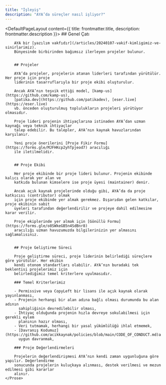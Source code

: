 ```yaml
---
title: "İşleyiş"
description: "AYA’da süreçler nasıl işliyor?"
---
```


<DefaultPageLayout content={{ title: frontmatter.title, description: frontmatter.description }}>
    <Prose>
        ## Genel Çatı

        AYA bir [yazılım vakfıdır](/articles/20240107-vakif-kimligimiz-ve-sinirlarimiz).
        Bünyesinde birbirinden bağımsız ilerleyen projeler bulunur.


        ## Projeler

        AYA’da projeler, projelerin atanan liderleri tarafından yürütülür. Her proje için proje
        liderinin tasarruflarıyla bir proje ekibi oluşturulur.

        Ancak AYA’nın teşvik ettiği model, [kamp-us](https://github.com/kamp-us),
        [patika.dev](https://github.com/patikadev), [eser.live](https://eser.live)
        vb. önceden oluşturulmuş toplulukların projeleri yürütüyor olmasıdır.

        Proje lideri projenin ihtiyaçlarına istinaden AYA’dan uzman kaynağı veya teknik ihtiyaçlar
        talep edebilir. Bu talepler, AYA’nın kaynak havuzlarından karşılanır.

        Yeni proje önerilerini [Proje Fikir Formu](https://forms.gle/MJFHKcp2yhTpjeod7) aracılığı
        ile iletilmelidir.


        ## Proje Ekibi

        Her proje ekibinde bir proje lideri bulunur. Projenin ekibinde kalıcı olarak yer alan ve
        katkıda bulunan kimselere ise proje üyesi (maintainer) denir.

        Ancak açık kaynak projelerinde olduğu gibi, AYA’da da proje katkıcısı (contributor) olmak
        için proje ekibinde yer almak gerekmez. Dışarıdan gelen katkılar, proje ekibinin sabit
        üyeleri tarafından değerlendirilir ve projeye dahil edilmesine karar verilir.

        Proje ekiplerinde yer almak için [Gönüllü Formu](https://forms.gle/o8SWkeGB5n4SdBnr8)
        aracılığı uzman havuzumuzda bilgilerinizin yer almasını sağlamalısınız.


        ## Proje Geliştirme Süreci

        Proje geliştirme süreci, proje liderinin belirlediği süreçlere göre yürütülür. Her ekibin
        kendi otonom standartları olabilir. AYA’nın buradaki tek beklentisi projelerimiz için
        belirlediğimiz temel kriterlere uyulmasıdır.

        ### Temel Kriterlerimiz

        - Permissive veya CopyLeft bir lisans ile açık kaynak olarak yayınlanması,
        - Projenin herhangi bir alan adına bağlı olması durumunda bu alan adının
          sahipliğinin devredilebilir olması,
        - İhtiyaç olduğunda projenin hızla devreye sokulabilmesi için gerekli eylem
          planının hazır olması,
        - Veri tutmamak, herhangi bir yasal yükümlülüğü ihlal etmemek,
        - [Davranış Kodumuz](https://github.com/acikkaynak/policies/blob/main/CODE_OF_CONDUCT.md)a
          uygun davranmak,

        ### Proje Değerlendirmeleri

        Projelerin değerlendirişmesi AYA’nın kendi zaman uygunluğuna göre yapılır. Değerlendirme
        sonucunda projelerin kuluçkaya alınması, destek verilmesi ve mezun edilmesi gibi kararlar
        alınır.
    </Prose>
</DefaultPageLayout>
